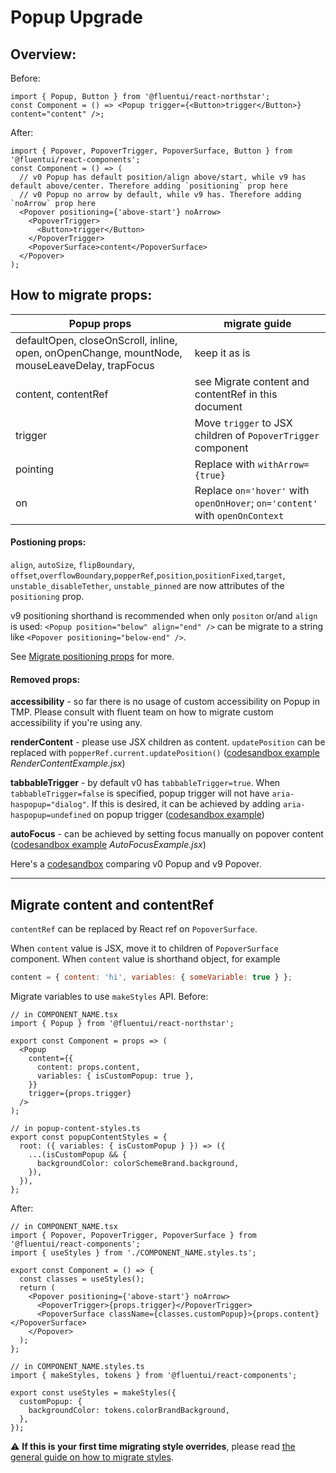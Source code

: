 
<Meta title="Concepts/Upgrading/from v0/Components/Popup Upgrade" />

# Popup Upgrade

## Overview:

Before:

```tsx
import { Popup, Button } from '@fluentui/react-northstar';
const Component = () => <Popup trigger={<Button>trigger</Button>} content="content" />;
```

After:

```tsx
import { Popover, PopoverTrigger, PopoverSurface, Button } from '@fluentui/react-components';
const Component = () => (
  // v0 Popup has default position/align above/start, while v9 has default above/center. Therefore adding `positioning` prop here
  // v0 Popup no arrow by default, while v9 has. Therefore adding `noArrow` prop here
  <Popover positioning={'above-start'} noArrow>
    <PopoverTrigger>
      <Button>trigger</Button>
    </PopoverTrigger>
    <PopoverSurface>content</PopoverSurface>
  </Popover>
);
```

## How to migrate props:

| Popup props                                                                                   | migrate guide                                                                |
| --------------------------------------------------------------------------------------------- | ---------------------------------------------------------------------------- |
| defaultOpen, closeOnScroll, inline, open, onOpenChange, mountNode, mouseLeaveDelay, trapFocus | keep it as is                                                                |
| content, contentRef                                                                           | see Migrate content and contentRef in this document                          |
| trigger                                                                                       | Move `trigger` to JSX children of `PopoverTrigger` component                 |
| pointing                                                                                      | Replace with `withArrow={true}`                                              |
| on                                                                                            | Replace `on='hover'` with `openOnHover`; `on='content'` with `openOnContext` |

#### Postioning props:

`align`, `autoSize`, `flipBoundary`, `offset`,`overflowBoundary`,`popperRef`,`position`,`positionFixed`,`target`, `unstable_disableTether`, `unstable_pinned` are now attributes of the `positioning` prop.

v9 positioning shorthand is recommended when only `positon` or/and `align` is used: `<Popup position="below" align="end" />` can be migrate to a string like `<Popover positioning="below-end" />`.

See [Migrate positioning props](?path=/docs/concepts-upgrading-from-v0-positioning--page) for more.

#### Removed props:

**accessibility** - so far there is no usage of custom accessibility on Popup in TMP. Please consult with fluent team on how to migrate custom accessibility if you're using any.

**renderContent** - please use JSX children as content. `updatePosition` can be replaced with `popperRef.current.updatePosition()` ([codesandbox example](https://codesandbox.io/s/popup-migration-ccodmt?file=/RenderContentExample.jsx:869-883) _RenderContentExample.jsx_)

**tabbableTrigger** - by default v0 has `tabbableTrigger=true`. When `tabbableTrigger=false` is specified, popup trigger will not have `aria-haspopup="dialog"`. If this is desired, it can be achieved by adding `aria-haspopup=undefined` on popup trigger ([codesandbox example](https://codesandbox.io/s/nice-pasteur-5dt4po?file=/example.tsx))

**autoFocus** - can be achieved by setting focus manually on popover content ([codesandbox example](https://codesandbox.io/s/popup-migration-ccodmt?file=/AutoFocusExample.jsx) _AutoFocusExample.jsx_)

Here's a [codesandbox](https://codesandbox.io/s/popup-migration-ccodmt?file=/example.js) comparing v0 Popup and v9 Popover.

---

## Migrate content and contentRef

`contentRef` can be replaced by React ref on `PopoverSurface`.

When `content` value is JSX, move it to children of `PopoverSurface` component.
When `content` value is shorthand object, for example

```js
content = { content: 'hi', variables: { someVariable: true } };
```

Migrate variables to use `makeStyles` API. Before:

```tsx
// in COMPONENT_NAME.tsx
import { Popup } from '@fluentui/react-northstar';

export const Component = props => (
  <Popup
    content={{
      content: props.content,
      variables: { isCustomPopup: true },
    }}
    trigger={props.trigger}
  />
);

// in popup-content-styles.ts
export const popupContentStyles = {
  root: ({ variables: { isCustomPopup } }) => ({
    ...(isCustomPopup && {
      backgroundColor: colorSchemeBrand.background,
    }),
  }),
};
```

After:

```tsx
// in COMPONENT_NAME.tsx
import { Popover, PopoverTrigger, PopoverSurface } from '@fluentui/react-components';
import { useStyles } from './COMPONENT_NAME.styles.ts';

export const Component = () => {
  const classes = useStyles();
  return (
    <Popover positioning={'above-start'} noArrow>
      <PopoverTrigger>{props.trigger}</PopoverTrigger>
      <PopoverSurface className={classes.customPopup}>{props.content}</PopoverSurface>
    </Popover>
  );
};

// in COMPONENT_NAME.styles.ts
import { makeStyles, tokens } from '@fluentui/react-components';

export const useStyles = makeStyles({
  customPopup: {
    backgroundColor: tokens.colorBrandBackground,
  },
});
```

⚠️ **If this is your first time migrating style overrides**, please read [the general guide on how to migrate styles](?path=/docs/concepts-upgrading-from-v0-custom-style-overrides--page).
